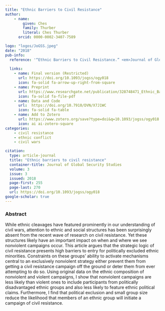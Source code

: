 ```yaml
---
title: "Ethnic Barriers to Civil Resistance"
author: 
    - name: 
        given: Ches
        family: Thurber
        literal: Ches Thurber
      orcid: 0000-0002-3407-7589

logo: "logos/JoGSS.jpeg"    
date: "2018"
pub-info:
  reference: '“Ethnic Barriers to Civil Resistance.” <em>Journal of Global Security Studies</em> 3 no. 3 (2018): 255-270.'
  
  links:
    - name: Final version (Restricted)
      url: https://doi.org/10.1093/jogss/ogy018
      icon: fa-solid fa-arrow-up-right-from-square
    - name: Preprint
      url: https://www.researchgate.net/publication/328748471_Ethnic_Barriers_to_Civil_Resistance
      icon: fa-solid fa-file-pdf
    - name: Data and Code
      url:  https://doi.org/10.7910/DVN/X7J1WC
      icon: fa-solid fa-table
    - name: Add to Zotero
      url: https://www.zotero.org/save?type=doi&q=10.1093/jogss/ogy018
      icon: ai ai-zotero-square
categories:
    - civil resistance
    - ethnic conflict
    - civil wars

citation:
  type: article-journal
  title: "Ethnic barriers to civil resistance"
  container-title: Journal of Global Security Studies
  volume: 3
  issue: 3
  issued: 2018
  page-first: 255
  page-last: 270
  url: https://doi.org/10.1093/jogss/ogy018
google-scholar: true
---
```


### Abstract 

While ethnic cleavages have featured prominently in our understanding of civil wars, attention to ethnic and social structures has been surprisingly absent from the recent wave of research on civil resistance. Yet these structures likely have an important impact on when and where we see nonviolent campaigns occur. This article argues that the strategic logic of civil resistance presents high barriers to entry for politically excluded ethnic minorities. Constraints on these groups’ ability to activate mechanisms central to an exclusively nonviolent strategy either prevent them from getting a civil resistance campaign off the ground or deter them from ever attempting to do so. Using original data on the ethnic composition of nonviolent and violent campaigns, I show that nonviolent campaigns are less likely than violent ones to include participants from politically disadvantaged ethnic groups and also less likely to feature ethnic political claims. Furthermore, I find that political exclusion and small group size reduce the likelihood that members of an ethnic group will initiate a campaign of civil resistance.
